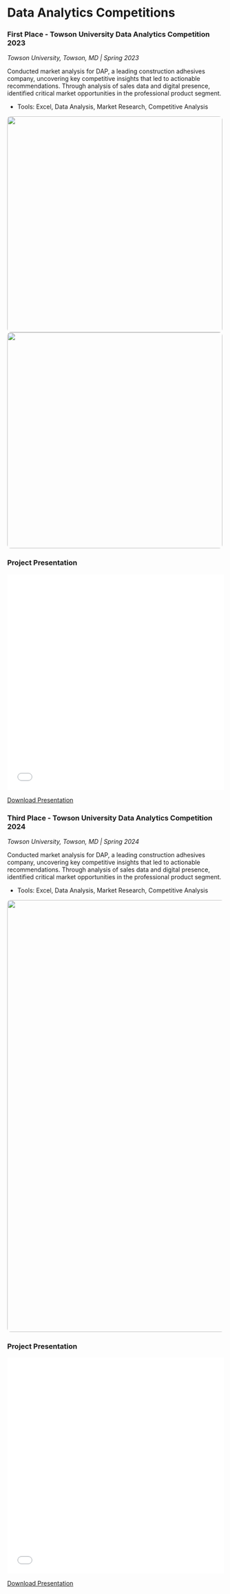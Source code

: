 # Data Analytics Competitions {.section-title}

::: {.competition-card}
### First Place - Towson University Data Analytics Competition 2023
*Towson University, Towson, MD | Spring 2023*

::: {.competition-content}
Conducted market analysis for DAP, a leading construction adhesives company, uncovering key competitive insights that led to actionable recommendations. Through analysis of sales data and digital presence, identified critical market opportunities in the professional product segment.

- Tools: Excel, Data Analysis, Market Research, Competitive Analysis

![](../images/first1.png){.award-image width="500px" style="border-radius: 8px;"}
![](../images/first2.png){.award-image width="500px" style="border-radius: 8px;"}
:::

::: {.presentation-section}
### Project Presentation
<iframe src="../images/LloydAsare.pdf" width="100%" height="500px" style="border: none;"></iframe>

[Download Presentation](../images/LloydAsare.pdf){.download-btn}
:::
:::

::: {.competition-card}
### Third Place - Towson University Data Analytics Competition 2024
*Towson University, Towson, MD | Spring 2024*

::: {.competition-content}
Conducted market analysis for DAP, a leading construction adhesives company, uncovering key competitive insights that led to actionable recommendations. Through analysis of sales data and digital presence, identified critical market opportunities in the professional product segment.

- Tools: Excel, Data Analysis, Market Research, Competitive Analysis

![](../images/3rd.png){.award-image width="1000px" style="border-radius: 8px;"}
:::

::: {.presentation-section}
### Project Presentation
<iframe src="../images/LloydVisualization.pdf" width="100%" height="500px" style="border: none;"></iframe>

[Download Presentation](../images/LloydVisualization.pdf){.download-btn}
:::
:::
